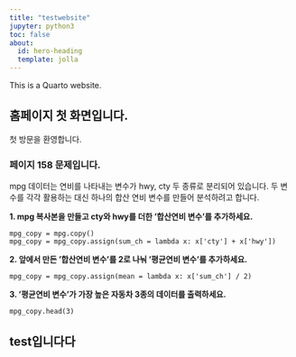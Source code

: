 ```yaml
---
title: "testwebsite"
jupyter: python3
toc: false
about:
  id: hero-heading
  template: jolla
---
```


This is a Quarto website.


## 홈페이지 첫 화면입니다.


첫 방문을 환영합니다.


### 페이지 158 문제입니다.

mpg 데이터는 연비를 나타내는 변수가 hwy, cty 두 종류로 분리되어 있습니다.
두 변수를 각각 활용하는 대신 하나의 합산 연비 변수를 만들어 분석하려고 합니다.

**1. mpg 복사본을 만들고 cty와 hwy를 더한 '합산연비 변수'를 추가하세요.**

```
mpg_copy = mpg.copy()
mpg_copy = mpg_copy.assign(sum_ch = lambda x: x['cty'] + x['hwy'])
```

**2. 앞에서 만든 '합산연비 변수'를 2로 나눠 '평균연비 변수'를 추가하세요.**

```
mpg_copy = mpg_copy.assign(mean = lambda x: x['sum_ch'] / 2)
```

**3. '평균연비 변수'가 가장 높은 자동차 3종의 데이터를 출력하세요.**

```
mpg_copy.head(3)
```


## test입니다다